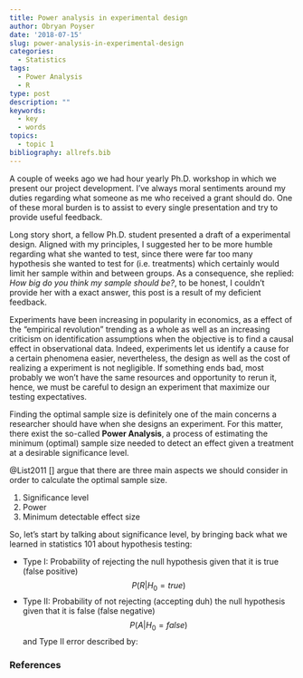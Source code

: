```yaml
---
title: Power analysis in experimental design
author: Obryan Poyser
date: '2018-07-15'
slug: power-analysis-in-experimental-design
categories:
  - Statistics
tags:
  - Power Analysis
  - R
type: post
description: ""
keywords:
  - key
  - words
topics:
  - topic 1
bibliography: allrefs.bib
---
```


A couple of weeks ago we had hour yearly Ph.D. workshop in which we present our project development. I've always moral sentiments around my duties regarding what someone as me who received a grant should do. One of these moral burden is to assist to every single presentation and try to provide useful feedback.

Long story short, a fellow Ph.D. student presented a draft of a experimental design. Aligned with my principles, I suggested her to be more humble regarding what she wanted to test, since there were far too many hypothesis she wanted to test for (i.e. treatments) which certainly would limit her sample within and between groups. As a consequence, she replied: *How big do you think my sample should be?*, to be honest, I couldn't provide her with a exact answer, this post is a result of my deficient feedback.

Experiments have been increasing in popularity in economics, as a effect of the "empirical revolution" trending as a whole as well as an increasing criticism on identification assumptions when the objective is to find a causal effect in observational data. Indeed, experiments let us identify a cause for a certain phenomena easier, nevertheless, the design as well as the cost of realizing a experiment is not negligible. If something ends bad, most probably we won't have the same resources and opportunity to rerun it, hence, we must be careful to design an experiment that maximize our testing expectatives. 

Finding the optimal sample size is definitely one of the main concerns a researcher should have when she designs an experiment. For this matter, there exist the so-called **Power Analysis**, a process of estimating the minimum (optimal) sample size needed to detect an effect given a treatment at a desirable significance level.  

@List2011[] argue that there are three main aspects we should consider in order to calculate the optimal sample size.

1. Significance level
1. Power
1. Minimum detectable effect size

So, let's start by talking about significance level, by bringing back what we learned in statistics 101 about hypothesis testing:

+ Type I: Probability of rejecting the null hypothesis given that it is true (false positive)  
$$P(R|H_0=true)$$
+ Type II: Probability of not rejecting (accepting duh) the null hypothesis given that it is false (false negative)
$$P(A|H_0=false)$$
and Type II error described by: 



### References